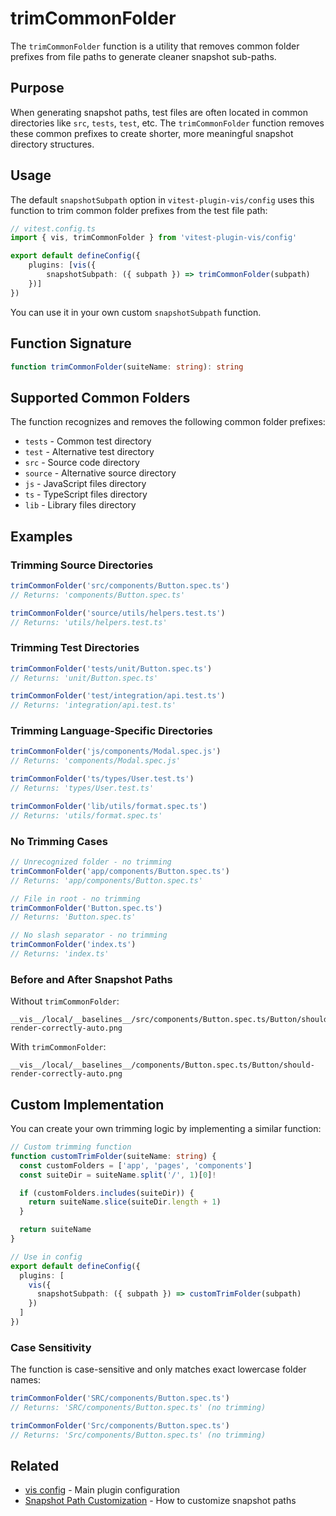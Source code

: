
<Meta title="vitest-plugin-vis/config/trimCommonFolder" />

# trimCommonFolder

The `trimCommonFolder` function is a utility that removes common folder prefixes from file paths to generate cleaner snapshot sub-paths.

## Purpose

When generating snapshot paths, test files are often located in common directories like `src`, `tests`, `test`, etc. The `trimCommonFolder` function removes these common prefixes to create shorter, more meaningful snapshot directory structures.

## Usage

The default `snapshotSubpath` option in `vitest-plugin-vis/config` uses this function to trim common folder prefixes from the test file path:

```ts
// vitest.config.ts
import { vis, trimCommonFolder } from 'vitest-plugin-vis/config'

export default defineConfig({
	plugins: [vis({
		snapshotSubpath: ({ subpath }) => trimCommonFolder(subpath)
	})]
})
```

You can use it in your own custom `snapshotSubpath` function.

## Function Signature

```ts
function trimCommonFolder(suiteName: string): string
```

## Supported Common Folders

The function recognizes and removes the following common folder prefixes:

- `tests` - Common test directory
- `test` - Alternative test directory
- `src` - Source code directory
- `source` - Alternative source directory
- `js` - JavaScript files directory
- `ts` - TypeScript files directory
- `lib` - Library files directory

## Examples

### Trimming Source Directories

```ts
trimCommonFolder('src/components/Button.spec.ts')
// Returns: 'components/Button.spec.ts'

trimCommonFolder('source/utils/helpers.test.ts')
// Returns: 'utils/helpers.test.ts'
```

### Trimming Test Directories

```ts
trimCommonFolder('tests/unit/Button.spec.ts')
// Returns: 'unit/Button.spec.ts'

trimCommonFolder('test/integration/api.test.ts')
// Returns: 'integration/api.test.ts'
```

### Trimming Language-Specific Directories

```ts
trimCommonFolder('js/components/Modal.spec.js')
// Returns: 'components/Modal.spec.js'

trimCommonFolder('ts/types/User.test.ts')
// Returns: 'types/User.test.ts'

trimCommonFolder('lib/utils/format.spec.ts')
// Returns: 'utils/format.spec.ts'
```

### No Trimming Cases

```ts
// Unrecognized folder - no trimming
trimCommonFolder('app/components/Button.spec.ts')
// Returns: 'app/components/Button.spec.ts'

// File in root - no trimming
trimCommonFolder('Button.spec.ts')
// Returns: 'Button.spec.ts'

// No slash separator - no trimming
trimCommonFolder('index.ts')
// Returns: 'index.ts'
```

### Before and After Snapshot Paths

Without `trimCommonFolder`:
```
__vis__/local/__baselines__/src/components/Button.spec.ts/Button/should-render-correctly-auto.png
```

With `trimCommonFolder`:
```
__vis__/local/__baselines__/components/Button.spec.ts/Button/should-render-correctly-auto.png
```

## Custom Implementation

You can create your own trimming logic by implementing a similar function:

```ts
// Custom trimming function
function customTrimFolder(suiteName: string) {
  const customFolders = ['app', 'pages', 'components']
  const suiteDir = suiteName.split('/', 1)[0]!

  if (customFolders.includes(suiteDir)) {
    return suiteName.slice(suiteDir.length + 1)
  }

  return suiteName
}

// Use in config
export default defineConfig({
  plugins: [
    vis({
      snapshotSubpath: ({ subpath }) => customTrimFolder(subpath)
    })
  ]
})
```

### Case Sensitivity

The function is case-sensitive and only matches exact lowercase folder names:

```ts
trimCommonFolder('SRC/components/Button.spec.ts')
// Returns: 'SRC/components/Button.spec.ts' (no trimming)

trimCommonFolder('Src/components/Button.spec.ts')
// Returns: 'Src/components/Button.spec.ts' (no trimming)
```

## Related

- [vis config](/docs/vitest-plugin-vis-config-vis--docs) - Main plugin configuration
- [Snapshot Path Customization](/docs/vitest-plugin-vis-config-vis--docs#customizing-snapshot-path) - How to customize snapshot paths
